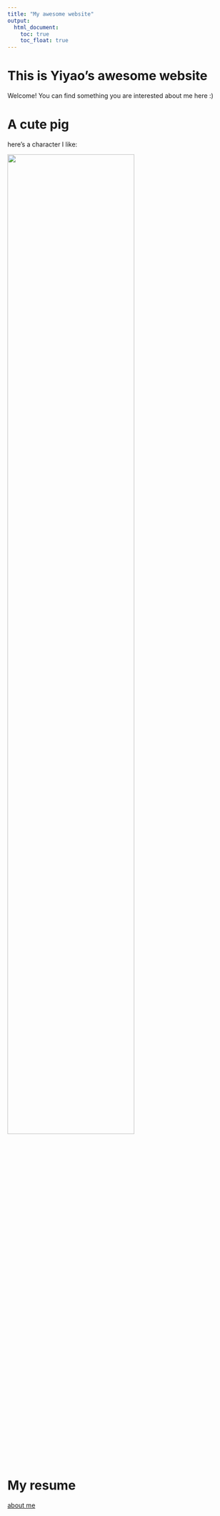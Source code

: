 ```yaml
---
title: "My awesome website"
output: 
  html_document:
    toc: true
    toc_float: true
---
```


# This is Yiyao's awesome website

Welcome! You can find something you are interested about me here :)

# A cute pig

here's a character I like:

<img src="image/pig.jpg" style="width:75%">


# My resume

[about me](about.html)




